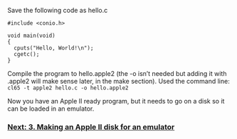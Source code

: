 Save the following code as hello.c
<pre>
#include <conio.h>  

void main(void)  
{  
  cputs("Hello, World!\n");  
  cgetc();  
}
</pre>
Compile the program to hello.apple2 (the -o isn’t needed but adding it with .apple2 will make sense later, in the make section). Used the command line: <code>cl65 -t apple2 hello.c -o hello.apple2</code>

Now you have an Apple II ready program, but it needs to go on a disk so it can be loaded in an emulator.

=== [https://github.com/cc65/wiki/wiki/Apple-II-3.-Making-an-Apple-II-disk-for-an-emulator Next: 3. Making an Apple II disk for an emulator] ===
